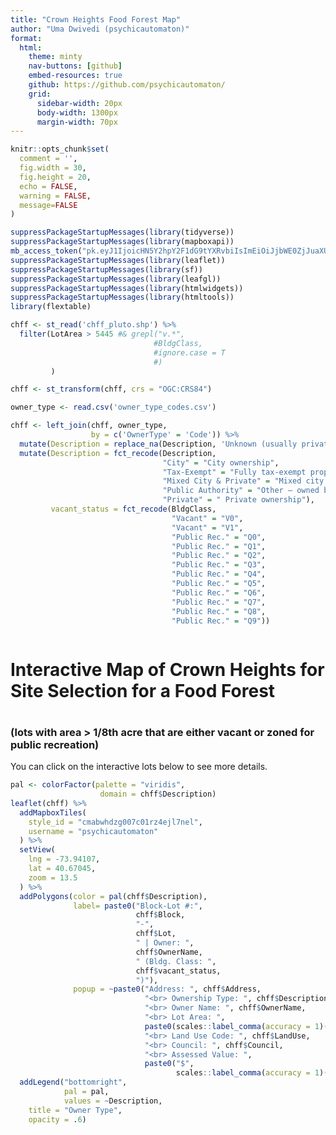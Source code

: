 ```yaml
---
title: "Crown Heights Food Forest Map"
author: "Uma Dwivedi (psychicautomaton)"
format: 
  html:
    theme: minty
    nav-buttons: [github]
    embed-resources: true
    github: https://github.com/psychicautomaton/
    grid:
      sidebar-width: 20px
      body-width: 1300px
      margin-width: 70px
---
```


```r
knitr::opts_chunk$set(
  comment = '', 
  fig.width = 30, 
  fig.height = 20,
  echo = FALSE,
  warning = FALSE,
  message=FALSE
)

```

```r
suppressPackageStartupMessages(library(tidyverse))
suppressPackageStartupMessages(library(mapboxapi))
mb_access_token("pk.eyJ1IjoicHN5Y2hpY2F1dG9tYXRvbiIsImEiOiJjbWE0ZjJuaXUwNjZzMmxweXlzcDN5OGQ5In0.Yme9yPL4rt8OuuySLUOYqg", install = TRUE, overwrite = TRUE)
suppressPackageStartupMessages(library(leaflet))
suppressPackageStartupMessages(library(sf))
suppressPackageStartupMessages(library(leafgl))
suppressPackageStartupMessages(library(htmlwidgets))
suppressPackageStartupMessages(library(htmltools))
library(flextable)
```

```r
chff <- st_read('chff_pluto.shp') %>%
  filter(LotArea > 5445 #& grepl("v.*",
                                #BldgClass,
                                #ignore.case = T
                                #)
         ) 

chff <- st_transform(chff, crs = "OGC:CRS84")

owner_type <- read.csv('owner_type_codes.csv')

chff <- left_join(chff, owner_type,
                  by = c('OwnerType' = 'Code')) %>%
  mutate(Description = replace_na(Description, 'Unknown (usually private)')) %>%
  mutate(Description = fct_recode(Description,
                                  "City" = "City ownership",
                                  "Tax-Exempt" = "Fully tax-exempt property that may be owned by the city, state, or federal government; a public authority; or a private institution",
                                  "Mixed City & Private" = "Mixed city and private ownership",
                                  "Public Authority" = "Other — owned by either a public authority or the state or federal government",
                                  "Private" = "	Private ownership"),
         vacant_status = fct_recode(BldgClass,
                                    "Vacant" = "V0",
                                    "Vacant" = "V1",
                                    "Public Rec." = "Q0",
                                    "Public Rec." = "Q1",
                                    "Public Rec." = "Q2",
                                    "Public Rec." = "Q3",
                                    "Public Rec." = "Q4",
                                    "Public Rec." = "Q5",
                                    "Public Rec." = "Q6",
                                    "Public Rec." = "Q7",
                                    "Public Rec." = "Q8",
                                    "Public Rec." = "Q9")) 


```

```r

```

# Interactive Map of Crown Heights for Site Selection for a Food Forest

# 

### (lots with area \> 1/8th acre that are either vacant or zoned for public recreation)

You can click on the interactive lots below to see more details.

```r
pal <- colorFactor(palette = "viridis",
                    domain = chff$Description)
leaflet(chff) %>%
  addMapboxTiles(
    style_id = "cmabwhdzg007c01rz4ejl7nel",
    username = "psychicautomaton"
  ) %>%
  setView(
    lng = -73.94107,
    lat = 40.67045,
    zoom = 13.5
  ) %>%
  addPolygons(color = pal(chff$Description),
              label= paste0("Block-Lot #:",
                            chff$Block, 
                            "-",
                            chff$Lot, 
                            " | Owner: ",
                            chff$OwnerName, 
                            " (Bldg. Class: ",
                            chff$vacant_status,
                            ")"),
              popup = ~paste0("Address: ", chff$Address,
                              "<br> Ownership Type: ", chff$Description,
                              "<br> Owner Name: ", chff$OwnerName,
                              "<br> Lot Area: ", 
                              paste0(scales::label_comma(accuracy = 1)(chff$LotArea), " sq ft"),
                              "<br> Land Use Code: ", chff$LandUse,
                              "<br> Council: ", chff$Council,
                              "<br> Assessed Value: ", 
                              paste0("$",
                                     scales::label_comma(accuracy = 1)(chff$AssessTot)))) %>%
  addLegend("bottomright", 
            pal = pal, 
            values = ~Description,
    title = "Owner Type",
    opacity = .6)
```
